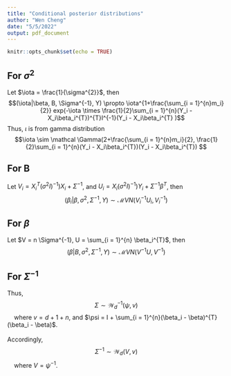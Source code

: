 ```yaml
---
title: "Conditional posterior distributions"
author: "Wen Cheng"
date: "5/5/2022"
output: pdf_document
---
```


```r
knitr::opts_chunk$set(echo = TRUE)
```

## For $\sigma^{2}$
Let $\iota = \frac{1}{\sigma^{2}}$, then $$(\iota|\beta, B, \Sigma^{-1}, Y) \propto \iota^{1+\frac{\sum_{i = 1}^{n}m_i}{2}} exp(-\iota \times \frac{1}{2}\sum_{i = 1}^{n}(Y_i - X_i\beta_i^{T})^{T}I^{-1}(Y_i - X_i\beta_i^{T} )$$
Thus, $\iota$ is from gamma distribution
$$\iota \sim \mathcal \Gamma(2+\frac{\sum_{i = 1}^{n}m_i}{2},  \frac{1}{2}\sum_{i = 1}^{n}(Y_i - X_i\beta_i^{T})(Y_i - X_i\beta_i^{T}) $$

## For B
\begin{align}
\pi (B| \beta, \sigma^{2},\Sigma^{-1}, Y) 
& \propto exp(-\frac{1}{2}\sum_{i = 1}^{n} \left[ (Y_i - X_i\beta_i^{T})^{T}(\sigma^{2}I)^{-1}(Y_i - X_i\beta_i^{T})+(\beta_i - \beta)\Sigma^{-1}(\beta_1 - \beta)^{T} \right]) \\
& \propto exp(-\frac{1}{2}\sum_{i = 1}^{n} \left[ \beta_i(X_i^{T}(\sigma^{2}I)^{-1}X_i + \Sigma^{-1})\beta_i^{T} - 2\beta_i(X_i(\sigma^{2}I)^{-1})Y_i + \Sigma^{-1}\beta^{T} \right] )
\end{align}
Let $V_i = X_i^{T}(\sigma^{2}I)^{-1})X_i + \Sigma^{-1}$, and $U_i = X_i(\sigma^{2}I)^{-1})Y_i + \Sigma^{-1}\beta^{T}$, then
$$ (\beta_i| \beta, \sigma^{2},\Sigma^{-1}, Y) \sim \mathcal MVN(V_i^{-1}U_i, V_i^{-1}) $$

## For $\beta$
\begin{align}
\pi(\beta| B, \sigma^{2},\Sigma^{-1}, Y) 
& \propto exp(-\frac{1}{2}\sum_{i = 1}^{n} (\beta_i - \beta)\Sigma^{-1}(\beta_1 - \beta)^{T})\\
& \propto exp(-\frac{1}{2}\sum_{i = 1}^{n} \left[ \beta \Sigma^{-1}\beta^{T} - 2\beta \Sigma^{-1} \beta_i^{T} \right] )
\end{align}
Let $V = n \Sigma^{-1}, U = \sum_{i = 1}^{n} \beta_i^{T}$, then
$$ (\beta| B, \sigma^{2},\Sigma^{-1}, Y) \sim \mathcal MVN(V^{-1}U, V^{-1}) $$


## For $\Sigma^{-1}$
\begin{align}
\pi(\Sigma^{-1}| \beta, B, \sigma^{2}, Y) 
& \propto |\Sigma|^{-(d+1)}exp(-\frac{1}{2}tr(\Sigma^{-1})|\Sigma|^{-\frac{n}{2}} exp(-\frac{1}{2}\sum_{i = 1}^{n} (\beta_i - \beta)\Sigma^{-1}(\beta_1 - \beta)^{T})\\
& \propto |\Sigma|^{-(d+1+\frac{n}{2})}exp(-\frac{1}{2} \left[ tr(\Sigma^{-1}) + tr((\beta_i - \beta)\Sigma^{-1}(\beta_1 - \beta)^{T}) \right] \\
& \propto |\Sigma|^\frac{-(d+1+n+d+1)}{2} exp(-\frac{1}{2} tr( \left[ I + \sum_{i = 1}^{n}(\beta_i - \beta)^{T}(\beta_i - \beta) \right] \Sigma^{-1}))
\end{align}
Thus,
$$ \Sigma \sim \mathcal W_d^{-1} (\psi, v)$$
&nbsp; &nbsp; where $v = d+1+n$, and $\psi = I + \sum_{i = 1}^{n}(\beta_i - \beta)^{T}(\beta_i - \beta)$.   
&nbsp;    
Accordingly,
$$ \Sigma^{-1} \sim \mathcal W_d(V, v) $$
&nbsp; &nbsp; where $V = \psi^{-1}$.